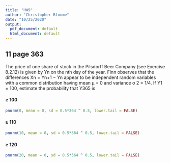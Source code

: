 ---
title: "HW9"
author: "Christopher Bloome"
date: "10/25/2020"
output:
  pdf_document: default
  html_document: default
---

## 11 page 363

The price of one share of stock in the Pilsdorff Beer Company (see Exercise 8.2.12) is given by Yn on the nth day of the year. Finn observes that the differences Xn = Yn+1 − Yn appear to be independent random variables with a common distribution having mean µ = 0 and variance σ 2 = 1/4. If Y1 = 100, estimate the probability that Y365 is

#### ≥ 100

```{r}
pnorm(0, mean = 0, sd = 0.5*364 ^ 0.5, lower.tail = FALSE)
```
#### ≥ 110

```{r}
pnorm(10, mean = 0, sd = 0.5*364 ^ 0.5, lower.tail = FALSE)
```
#### ≥ 120
```{r}
pnorm(20, mean = 0, sd = 0.5*364 ^ 0.5, lower.tail = FALSE)
```
